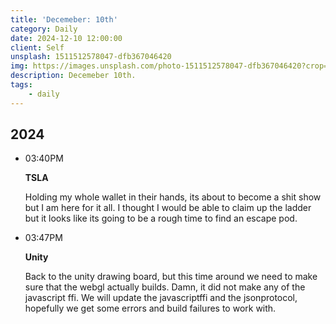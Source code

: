 ```yaml
---
title: 'Decemeber: 10th'
category: Daily
date: 2024-12-10 12:00:00
client: Self
unsplash: 1511512578047-dfb367046420
img: https://images.unsplash.com/photo-1511512578047-dfb367046420?crop=entropy&cs=srgb&fm=jpg&ixid=MnwzNjM5Nzd8MHwxfHJhbmRvbXx8fHx8fHx8fDE2ODE3NDg2ODY&ixlib=rb-4.0.3&q=85
description: Decemeber 10th.
tags:
    - daily
---
```



## 2024

-   03:40PM
    
    **TSLA**

    Holding my whole wallet in their hands, its about to become a shit show but I am here for it all.
    I thought I would be able to claim up the ladder but it looks like its going to be a rough time to find an escape pod.

-   03:47PM

    **Unity**

    Back to the unity drawing board, but this time around we need to make sure that the webgl actually builds.
    Damn, it did not make any of the javascript ffi.
    We will update the javascriptffi and the jsonprotocol, hopefully we get some errors and build failures to work with.